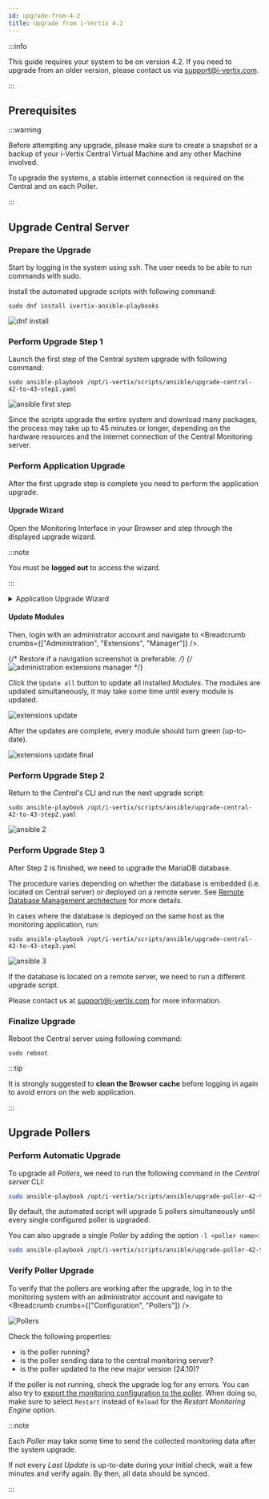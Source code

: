 ```yaml
---
id: upgrade-from-4-2
title: Upgrade from i-Vertix 4.2
---
```




:::info

This guide requires your system to be on version 4.2. If you need to upgrade from an older version, please contact us via support@i-vertix.com.

:::

## Prerequisites

:::warning

Before attempting any upgrade, please make sure to create a snapshot or a backup
of your i-Vertix Central Virtual Machine and any other Machine involved.

To upgrade the systems, a stable internet connection is required on the Central and on each Poller.

:::


## Upgrade Central Server

### Prepare the Upgrade

Start by logging in the system using ssh.
The user needs to be able to run commands with sudo.

Install the automated upgrade scripts with following command:
```
sudo dnf install ivertix-ansible-playbooks
```

![dnf install](../assets/upgrade/upgrade-from_4.2/dnf_install.png)


### Perform Upgrade Step 1

Launch the first step of the Central system upgrade with following command:
```
sudo ansible-playbook /opt/i-vertix/scripts/ansible/upgrade-central-42-to-43-step1.yaml
```

![ansible first step](../assets/upgrade/upgrade-from_4.2/ansible_step_1.png)


Since the scripts upgrade the entire system and download many packages, 
the process may take up to 45 minutes or longer, 
depending on the hardware resources and the internet connection of the Central Monitoring server.

### Perform Application Upgrade

After the first upgrade step is complete you need to perform the application upgrade.

#### Upgrade Wizard

Open the Monitoring Interface in your Browser and step through the displayed upgrade wizard.

:::note

You must be **logged out** to access the wizard.

:::

<details>
<summary>Application Upgrade Wizard</summary>

![webui_1](../assets/upgrade/upgrade-from_4.2/webui_step1.png)
![webui_2](../assets/upgrade/upgrade-from_4.2/webui_step2.png)
![webui_3](../assets/upgrade/upgrade-from_4.2/webui_step3.png)
![webui_4](../assets/upgrade/upgrade-from_4.2/webui_step4.png)
![webui_5](../assets/upgrade/upgrade-from_4.2/webui_step5.png)

</details>

#### Update Modules

Then, login with an administrator account and navigate to <Breadcrumb crumbs={["Administration", "Extensions", "Manager"]} />.

{/* Restore if a navigation screenshot is preferable. */}
{/* ![administration extensions manager](../assets/upgrade/upgrade-from_4.2/administration_extensions_manager.png) */}

Click the `Update all` button to update all installed *Modules*.
The modules are updated simultaneously, it may take some time until every module is updated.

![extensions update](../assets/upgrade/upgrade-from_4.2/update_extensions.png)

After the updates are complete, every module should turn green (up-to-date).

![extensions update final](../assets/upgrade/upgrade-from_4.2/update_extensions_finish.png)

### Perform Upgrade Step 2

Return to the *Central's* CLI and run the next upgrade script:

```
sudo ansible-playbook /opt/i-vertix/scripts/ansible/upgrade-central-42-to-43-step2.yaml
```

![ansible 2](../assets/upgrade/upgrade-from_4.2/ansible_step_2.png)

### Perform Upgrade Step 3

After Step 2 is finished, we need to upgrade the MariaDB database. 

The procedure varies depending on whether the database is embedded (i.e. located on Central server)
or deployed on a remote server.
See [Remote Database Management architecture](/monitoring/installation/before-you-start/architecture#dbms)
for more details.

<Tabs>
<TabItem value="internal_db" label="Embedded Database" default>

In cases where the database is deployed on the same host as the monitoring application, run:

```
sudo ansible-playbook /opt/i-vertix/scripts/ansible/upgrade-central-42-to-43-step3.yaml
```

![ansible 3](../assets/upgrade/upgrade-from_4.2/ansible_step_3.png)

</TabItem>
<TabItem value="external_db" label="Remote Database">

If the database is located on a remote server, we need to run a different upgrade script.

Please contact us at [support@i-vertix.com](mailto:support@i-vertix.com) for more information.

</TabItem>
</Tabs>

### Finalize Upgrade

Reboot the Central server using following command:

```
sudo reboot
```

:::tip

It is strongly suggested to **clean the Browser cache** before logging in again to avoid errors on the web application.

:::

## Upgrade Pollers

### Perform Automatic Upgrade

To upgrade all *Pollers*, we need to run the following command in the *Central server* CLI:

```bash
sudo ansible-playbook /opt/i-vertix/scripts/ansible/upgrade-poller-42-to-43.yaml
```

By default, the automated script will upgrade 5 pollers simultaneously until every single configured poller is upgraded.

You can also upgrade a single *Poller* by adding the option `-l <poller name>`:

```bash
sudo ansible-playbook /opt/i-vertix/scripts/ansible/upgrade-poller-42-to-43.yaml -l Poller1
```

### Verify Poller Upgrade

To verify that the pollers are working after the upgrade, log in to the monitoring system with an administrator account
and navigate to <Breadcrumb crumbs={["Configuration", "Pollers"]} />.

![Pollers](../assets/upgrade/upgrade-from_4.2/verify_pollers.png)

Check the following properties:

- <ImageCounter num={1} /> is the poller running?
- <ImageCounter num={2} /> is the poller sending data to the central monitoring server?
- <ImageCounter num={3} /> is the poller updated to the new major version (24.10)?

If the poller is not running, check the upgrade log for any errors.
You can also try to [export the monitoring configuration to the poller](../monitoring-resources/export-configuration).
When doing so, make sure to select `Restart` instead of `Reload` for the *Restart Monitoring Engine* option.

:::note

Each *Poller* may take some time to send the collected monitoring data after the system upgrade.

If not every <ImageCounter num={2} /> *Last Update* is up-to-date during your initial check, wait a few minutes and verify again.
By then, all data should be synced.

:::
